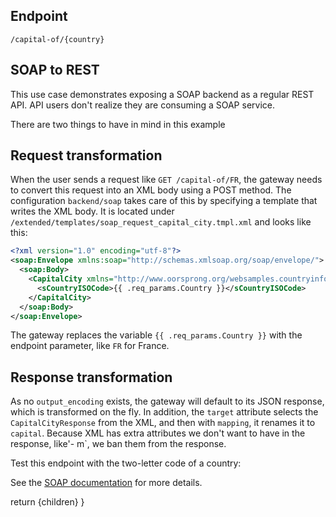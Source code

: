 
## Endpoint
```http
/capital-of/{country}
```

## SOAP to REST
This use case demonstrates exposing a SOAP backend as a regular REST API. API users don't realize they are consuming a SOAP service.

There are two things to have in mind in this example

## Request transformation
When the user sends a request like `GET /capital-of/FR`, the gateway needs to convert this request into an XML body using a POST method. The configuration `backend/soap` takes care of this by specifying a template that writes the XML body. It is located under `/extended/templates/soap_request_capital_city.tmpl.xml` and looks like this:

```xml
<?xml version="1.0" encoding="utf-8"?>
<soap:Envelope xmlns:soap="http://schemas.xmlsoap.org/soap/envelope/">
  <soap:Body>
    <CapitalCity xmlns="http://www.oorsprong.org/websamples.countryinfo">
      <sCountryISOCode>{{ .req_params.Country }}</sCountryISOCode>
    </CapitalCity>
  </soap:Body>
</soap:Envelope>
```

The gateway replaces the variable `{{ .req_params.Country }}` with the endpoint parameter, like `FR` for France.

## Response transformation
As no `output_encoding` exists, the gateway will default to its JSON response, which is transformed on the fly. In addition, the `target` attribute selects the `CapitalCityResponse` from the XML, and then with `mapping`, it renames it to `capital`. Because XML has extra attributes we don't want to have in the response, like'- m`, we ban them from the response.

Test this endpoint with the two-letter code of a country:

<URLInputBox endpoint="http://localhost:8080/capital-of/" placeholder="FR" />

See the [SOAP documentation](https://www.krakend.io/docs/enterprise/backends/soap/) for more details.

  return <MdxLayout>{children}</MdxLayout>
}
